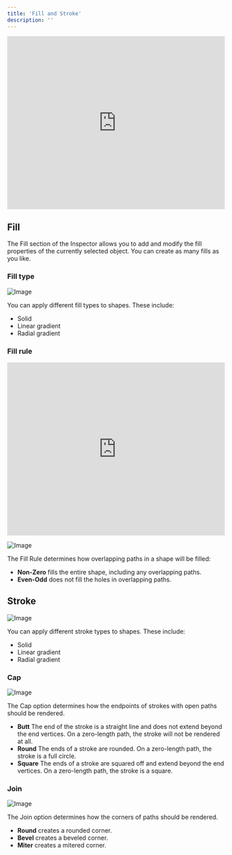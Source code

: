 ```yaml
---
title: 'Fill and Stroke'
description: ''
---
```


<iframe width="100%" height="400" src="https://www.youtube.com/embed/H2sJZhZplig?si=78wHGO1u1xtyC1Ii" title="YouTube video player" frameborder="0" allow="accelerometer; autoplay; clipboard-write; encrypted-media; gyroscope; picture-in-picture; web-share" referrerpolicy="strict-origin-when-cross-origin" allowfullscreen></iframe>

## Fill

The Fill section of the Inspector allows you to add and modify the fill properties of the currently selected object. You can create as many fills as you like. 

### Fill type

![Image](https://1159711764-files.gitbook.io/~/files/v0/b/gitbook-legacy-files/o/assets%2F-M3EXlibk6bj2FzPQW-9%2F-MHL68Kx0IUmmRYmksSl%2F-MHL6ShQMVE7JQhlbYWm%2Ffill_type.gif?alt=media&token=9c1c57ce-8ba6-4167-9e57-0feedb919d9e)

You can apply different fill types to shapes. These include:

- Solid
- Linear gradient
- Radial gradient

### Fill rule

<iframe width="100%" height="400" src="https://www.youtube.com/embed/3GUh1Rl6hgY?si=XYeIOpR_eIJHWDOq" title="YouTube video player" frameborder="0" allow="accelerometer; autoplay; clipboard-write; encrypted-media; gyroscope; picture-in-picture; web-share" referrerpolicy="strict-origin-when-cross-origin" allowfullscreen></iframe>

![Image](https://ucarecdn.com/51b65c3e-5e39-4710-bbec-78f15d766e67/)

The Fill Rule determines how overlapping paths in a shape will be filled:

- **Non-Zero** fills the entire shape, including any overlapping paths.
- **Even-Odd** does not fill the holes in overlapping paths.

## Stroke

![Image](https://ucarecdn.com/00f919af-6428-4644-b31e-1468ed8d2700/)

You can apply different stroke types to shapes. These include:

- Solid
- Linear gradient
- Radial gradient

### Cap 

![Image](https://ucarecdn.com/a0c30a2d-7905-43d0-b20e-2f61fc171f66/)

The Cap option determines how the endpoints of strokes with open paths should be rendered.

- **Butt** The end of the stroke is a straight line and does not extend beyond the end vertices. On a zero-length path, the stroke will not be rendered at all.
- **Round** The ends of a stroke are rounded. On a zero-length path, the stroke is a full circle.
- **Square** The ends of a stroke are squared off and extend beyond the end vertices. On a zero-length path, the stroke is a square.

### Join 

![Image](https://ucarecdn.com/2e3a2738-486f-4484-9b80-04dd21eb0adf/)

The Join option determines how the corners of paths should be rendered.

- **Round** creates a rounded corner.
- **Bevel** creates a beveled corner.
- **Miter** creates a mitered corner.